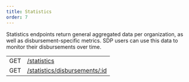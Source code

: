 ```yaml
---
title: Statistics
order: 7
---
```


Statistics endpoints return general aggregated data per organization, as well as disbursement-specific metrics. SDP users can use this data to monitor their disbursements over time.

<EndpointsTable title="Endpoints">

| | |
| --- | --------------------- |
| GET | [/statistics](../retrieve-all-statistics.api.mdx) |
| GET | [/statistics/disbursements/:id](../retrieve-disbursement-statistics.api.mdx) |

</EndpointsTable>